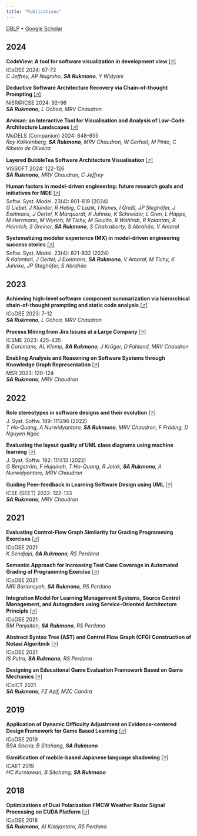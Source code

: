 ```yaml
---
title: "Publications"
---
```


[DBLP](https://dblp.org/pid/320/0110.html) • [Google Scholar](https://scholar.google.com/citations?user=oogaGtwAAAAJ&hl=nl&oi=ao)

## 2024

**CodeView: A tool for software visualization in development view** [[🡥]](https://doi.org/10.1109/ICoDSE63307.2024.10829915){target="_blank"}  
ICoDSE 2024: 67-72  
_C Jeffrey, AP Nugroho, **SA Rukmono**, Y Widyani_

**Deductive Software Architecture Recovery via Chain-of-thought Prompting** [[🡥]](https://doi.org/10.1145/3639476.3639776){target="_blank"}  
NIER@ICSE 2024: 92-96  
_**SA Rukmono**, L Ochoa, MRV Chaudron_

**Arvisan: an Interactive Tool for Visualisation and Analysis of Low-Code Architecture Landscapes** [[🡥]](https://doi.org/10.1145/3652620.3688331){target="_blank"}  
MoDELS (Companion) 2024: 848-855  
_Roy Kakkenberg, **SA Rukmono**, MRV Chaudron, W Gerholt, M Pinto, C Ribeiro de Oliveira_

**Layered BubbleTea Software Architecture Visualisation** [[🡥]](https://doi.org/10.1109/VISSOFT64034.2024.00024){target="_blank"}  
VISSOFT 2024: 122-126  
_**SA Rukmono**, MRV Chaudron, C Jeffrey_

**Human factors in model-driven engineering: future research goals and initiatives for MDE** [[🡥]](https://doi.org/10.1007/s10270-024-01188-8){target="_blank"}  
Softw. Syst. Model. 23(4): 801-819 (2024)  
_G Liebel, J Klünder, R Hebig, C Lazik, I Nunes, I Graßl, JP Steghöfer, J Exelmans, J Oertel, K Marquardt, K Juhnke, K Schneider, L Gren, L Happe, M Herrmann, M Wyrich, M Tichy, M Goulão, R Wohlrab, R Kalantari, R Heinrich, S Greiner, **SA Rukmono**, S Chakraborty, S Abrahão, V Amaral_

**Systematizing modeler experience (MX) in model-driven engineering success stories** [[🡥]](https://doi.org/10.1007/s10270-024-01194-w){target="_blank"}  
Softw. Syst. Model. 23(4): 821-832 (2024)  
_R Kalantari, J Oertel, J Exelmans, **SA Rukmono**, V Amaral, M Tichy, K Juhnke, JP Steghöfer, S Abrahão_

## 2023

**Achieving high-level software component summarization via hierarchical chain-of-thought prompting and static code analysis** [[🡥]](https://doi.org/10.1109/ICoDSE59534.2023.10292037)  
ICoDSE 2023: 7-12  
_**SA Rukmono**, L Ochoa, MRV Chaudron_

**Process Mining from Jira Issues at a Large Company** [[🡥]](https://doi.org/10.1109/ICSME58846.2023.00055){target="_blank"}  
ICSME 2023: 425-435  
_B Coremans, AL Klomp, **SA Rukmono**, J Krüger, D Fahland, MRV Chaudron_

**Enabling Analysis and Reasoning on Software Systems through Knowledge Graph Representation** [[🡥]](https://doi.org/10.1109/MSR59073.2023.00029){target="_blank"}  
MSR 2023: 120-124  
_**SA Rukmono**, MRV Chaudron_

## 2022

**Role stereotypes in software designs and their evolution** [[🡥]](https://doi.org/10.1016/j.jss.2022.111296)  
J. Syst. Softw. 189: 111296 (2022)  
_T Ho-Quang, A Nurwidyantoro, **SA Rukmono**, MRV Chaudron, F Fröding, D Nguyen Ngoc_

**Evaluating the layout quality of UML class diagrams using machine learning** [[🡥]](https://doi.org/10.1016/j.jss.2022.111413)  
J. Syst. Softw. 192: 111413 (2022)  
_G Bergström, F Hujainah, T Ho-Quang, R Jolak, **SA Rukmono**, A Nurwidyantoro, MRV Chaudron_

**Guiding Peer-feedback in Learning Software Design using UML** [[🡥]](https://doi.org/10.1145/3510456.3514148)  
ICSE (SEET) 2022: 122-133  
_**SA Rukmono**, MRV Chaudron_

## 2021

**Evaluating Control-Flow Graph Similarity for Grading Programming Exercises** [[🡥]](https://doi.org/10.1145/3510456.3514148)  
ICoDSE 2021  
_K Sendjaja, **SA Rukmono**, RS Perdana_

**Semantic Approach for Increasing Test Case Coverage in Automated Grading of Programming Exercise** [[🡥]](https://doi.org/10.1109/ICoDSE53690.2021.9648439)  
ICoDSE 2021  
_MRI Bariansyah, **SA Rukmono**, RS Perdana_

**Integration Model for Learning Management Systems, Source Control Management, and Autograders using Service-Oriented Architecture Principle** [[🡥]](https://doi.org/10.1109/ICoDSE53690.2021.9648450)  
ICoDSE 2021  
_BM Panjaitan, **SA Rukmono**, RS Perdana_

**Abstract Syntax Tree (AST) and Control Flow Graph (CFG) Construction of Notasi Algoritmik** [[🡥]](https://doi.org/10.1109/ICoDSE53690.2021.9648437)  
ICoDSE 2021  
_IS Putra, **SA Rukmono**, RS Perdana_

**Designing an Educational Game Evaluation Framework Based on Game Mechanics** [[🡥]](https://doi.org/10.1109/ICoICT52021.2021.9527418)  
ICoICT 2021  
_**SA Rukmono**, FZ Azif, MZC Candra_

## 2019

**Application of Dynamic Difficulty Adjustment on Evidence-centered Design Framework for Game Based Learning** [[🡥]](https://doi.org/10.1109/ICoDSE48700.2019.9092725)  
ICoDSE 2019  
_BSA Shena, B Sitohang, **SA Rukmono**_

**Gamification of mobile-based Japanese language shadowing** [[🡥]](https://doi.org/10.1109/ICAIIT.2019.8834678)  
ICAIIT 2019  
_HC Kurniawan, B Sitohang, **SA Rukmono**_

## 2018

**Optimizations of Dual Polarization FMCW Weather Radar Signal Processing on CUDA Platform** [[🡥]](https://doi.org/10.1109/ICODSE.2018.8705821)  
ICoDSE 2018  
_**SA Rukmono**, AI Kistijantoro, RS Perdana_